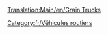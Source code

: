 [[Translation:Main/en/Grain Trucks]]
{{fr/Vehicule routier|nom      = Camion de céréales Hereford
  |img      = Hereford_Grain_Truck.png
  |prix     = 4 674£ (9 348$)
  |vitesse  = 48 km/h (30 mph)
  |annualite= 421£ (842$)
  |design  = 1935
  |vie      = 15
  |capacite = 20 tonnes de céréales
}}
{{fr/Vehicule routier|nom      = Camion de céréales Thomas
  |img      = Thomas_Grain_Truck.png
  |prix     = 5 453£ (10 906$)
  |vitesse  = 88 km/h (55 mph)
  |annualite= 787£ (1 574$)
  |design  = 1979
  |vie     = 15
  |capacite = 25 tonnes de céréales
}}
{{fr/Vehicule routier|nom      = Camion de céréales Goss
  |img      = Goss_Grain_Truck.png
  |prix     = 5 863£ (11 726$)
  |vitesse  = 112 km/h (70 mph)
  |annualite= 1 125£ (2 250$)
  |design   = 2010
  |vie      = 15
  |capacite = 30 tonnes de céréales
}}

[[Category:fr/Véhicules routiers]]